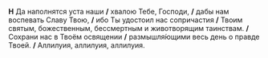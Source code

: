 **Н** Да наполнятся уста наши **/** хвалою Тебе, Госпо­ди, **/** дабы нам воспевать Славу Твою, **/** ибо Ты удостоил нас сопричастия **/** Твоим святым, бо­же­ст­венным, бес­смер­т­ным и животворящим та­инст­вам. **/** Сохрани нас в Твоём освящении **/** размышля́ющими весь день о прав­де Твоей. **/** Аллилуия, аллилуия, аллилуия.
